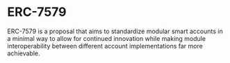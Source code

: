 # ERC-7579

ERC-7579 is a proposal that aims to standardize modular smart accounts in a minimal way to allow for continued innovation while making module interoperability between different account implementations far more achievable.